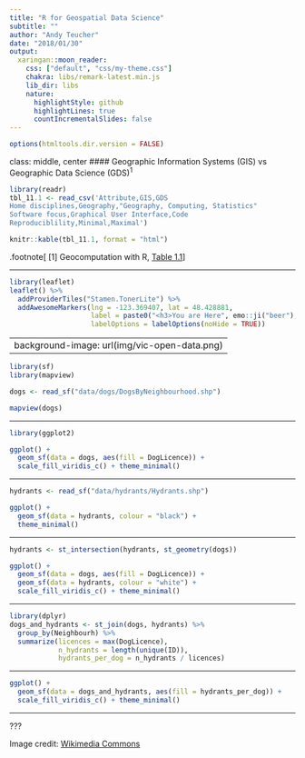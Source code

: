 ```yaml
---
title: "R for Geospatial Data Science"
subtitle: ""
author: "Andy Teucher"
date: "2018/01/30"
output:
  xaringan::moon_reader:
    css: ["default", "css/my-theme.css"]
    chakra: libs/remark-latest.min.js
    lib_dir: libs
    nature:
      highlightStyle: github
      highlightLines: true
      countIncrementalSlides: false
---
```


```r
options(htmltools.dir.version = FALSE)
```

class: middle, center
#### Geographic Information Systems (GIS) vs Geographic Data Science (GDS)<sup>1</sup>

```r
library(readr)
tbl_11.1 <- read_csv('Attribute,GIS,GDS
Home disciplines,Geography,"Geography, Computing, Statistics"
Software focus,Graphical User Interface,Code
Reproduciblility,Minimal,Maximal')

knitr::kable(tbl_11.1, format = "html")
```

.footnote[
[1] Geocomputation with R, [Table 1.1](https://geocompr.robinlovelace.net/intro.html#tab:gdsl)
]

---

```r
library(leaflet)
leaflet() %>%
  addProviderTiles("Stamen.TonerLite") %>% 
  addAwesomeMarkers(lng = -123.369407, lat = 48.428881, 
                    label = paste0("<h3>You are Here", emo::ji("beer"), "</h3>"), 
                    labelOptions = labelOptions(noHide = TRUE))
```

---
background-image: url(img/vic-open-data.png)
---

```r
library(sf)
library(mapview)

dogs <- read_sf("data/dogs/DogsByNeighbourhood.shp")

mapview(dogs)
```

---

```r
library(ggplot2)

ggplot() + 
  geom_sf(data = dogs, aes(fill = DogLicence)) + 
  scale_fill_viridis_c() + theme_minimal()
```

---

```r
hydrants <- read_sf("data/hydrants/Hydrants.shp")

ggplot() + 
  geom_sf(data = hydrants, colour = "black") + 
  theme_minimal()
```

---

```r
hydrants <- st_intersection(hydrants, st_geometry(dogs))

ggplot() + 
  geom_sf(data = dogs, aes(fill = DogLicence)) + 
  geom_sf(data = hydrants, colour = "white") + 
  scale_fill_viridis_c() + theme_minimal()
```

---

```r
library(dplyr)
dogs_and_hydrants <- st_join(dogs, hydrants) %>% 
  group_by(Neighbourh) %>% 
  summarize(licences = max(DogLicence), 
            n_hydrants = length(unique(ID)), 
            hydrants_per_dog = n_hydrants / licences)
```

---

```r
ggplot() + 
  geom_sf(data = dogs_and_hydrants, aes(fill = hydrants_per_dog)) + 
  scale_fill_viridis_c() + theme_minimal()
```

---

???

Image credit: [Wikimedia Commons](https://commons.wikimedia.org/wiki/File:Sharingan_triple.svg)
